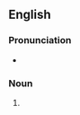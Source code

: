 ==English==

===Pronunciation===
* {{a|US}} {{IPA|/əˈbɔt.si/}}

===Noun===
{{en-noun|abozzi}}

# {{context|art|lang=en}} {{alternative form of|abbozzo}}